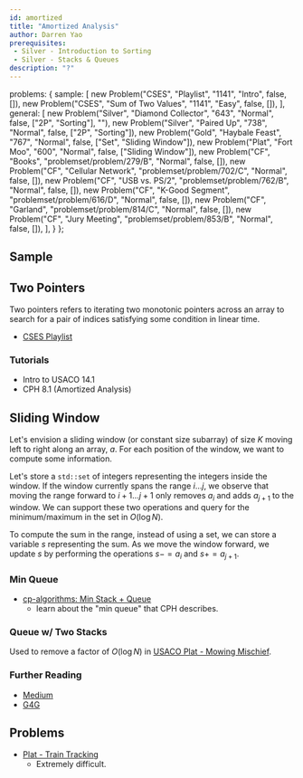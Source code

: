 ```yaml
---
id: amortized
title: "Amortized Analysis"
author: Darren Yao
prerequisites:
 - Silver - Introduction to Sorting
 - Silver - Stacks & Queues
description: "?"
---
```



  problems: {
    sample: [
      new Problem("CSES", "Playlist", "1141", "Intro", false, []),
      new Problem("CSES", "Sum of Two Values", "1141", "Easy", false, []),
    ],
    general: [
      new Problem("Silver", "Diamond Collector", "643", "Normal", false, ["2P", "Sorting"], ""),
      new Problem("Silver", "Paired Up", "738", "Normal", false, ["2P", "Sorting"]),
      new Problem("Gold", "Haybale Feast", "767", "Normal", false, ["Set", "Sliding Window"]),
      new Problem("Plat", "Fort Moo", "600", "Normal", false, ["Sliding Window"]),
      new Problem("CF", "Books", "problemset/problem/279/B", "Normal", false, []),
      new Problem("CF", "Cellular Network", "problemset/problem/702/C", "Normal", false, []),
      new Problem("CF", "USB vs. PS/2", "problemset/problem/762/B", "Normal", false, []),
      new Problem("CF", "K-Good Segment", "problemset/problem/616/D", "Normal", false, []),
      new Problem("CF", "Garland", "problemset/problem/814/C", "Normal", false, []),
      new Problem("CF", "Jury Meeting", "problemset/problem/853/B", "Normal", false, []),
    ],
  }
};

## Sample

<problems-list problems={metadata.problems.sample} />


## Two Pointers

Two pointers refers to iterating two monotonic pointers across an array to search for a pair of indices satisfying some condition in linear time.

  - [CSES Playlist](https://cses.fi/problemset/task/1141)

### Tutorials

  - Intro to USACO 14.1
  - CPH 8.1 (Amortized Analysis)

## Sliding Window 

Let's envision a sliding window (or constant size subarray) of size $K$ moving left to right along an array, $a$. For each position of the window, we want to compute some information. 

Let's store a `std::set` of integers representing the integers inside the window. If the window currently spans the range $i \dots j$, we observe that moving the range forward to $i+1 \dots j+1$ only removes $a_i$ and adds $a_{j+1}$ to the window. We can support these two operations and query for the minimum/maximum in the set in $O(\log N)$. 

To compute the sum in the range, instead of using a set, we can store a variable $s$ representing the sum. As we move the window forward, we update $s$ by performing the operations $s -= a_i$ and $s += a_{j+1}$. 

### Min Queue

- [cp-algorithms: Min Stack + Queue](https://cp-algorithms.com/data_structures/stack_queue_modification.html)
  - learn about the "min queue" that CPH describes. 

### Queue w/ Two Stacks

<optional-content title="Application">

Used to remove a factor of $O(\log N)$ in [USACO Plat - Mowing Mischief](http://www.usaco.org/index.php?page=viewproblem2&cpid=926).

</optional-content>

### Further Reading

- [Medium](https://levelup.gitconnected.com/an-introduction-to-sliding-window-algorithms-5533c4fe1cc7)
- [G4G](https://www.geeksforgeeks.org/window-sliding-technique/)

## Problems

<problems-list problems={metadata.problems.general} />

<optional-content title="Better Memory with Two Passes">

- [Plat - Train Tracking](http://www.usaco.org/index.php?page=viewproblem2&cpid=841)
  - Extremely difficult.

</optional-content>